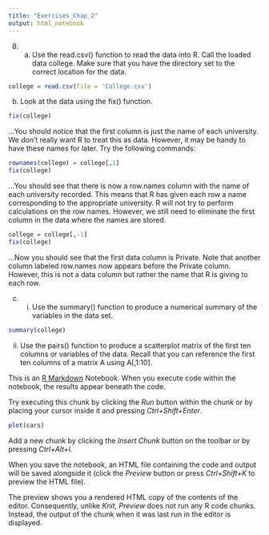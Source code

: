 ---
title: "Exercises_Chap_2"
output: html_notebook
---

8.

  (a) Use the read.csv() function to read the data into R. Call the
  loaded data college. Make sure that you have the directory set
  to the correct location for the data.

```{r}
college = read.csv(file = 'College.csv')
```

  (b) Look at the data using the fix() function.
  
```{r}
fix(college)
```
  
  ...You should notice that the first column is just the name of each university.
  We don’t really want R to treat this as data. 
  However, it may be handy to have these names for later. Try the following commands:
```{r}
rownames(college) = college[,1]
fix(college)
```
  
  ...You should see that there is now a row.names column with the
  name of each university recorded. This means that R has given
  each row a name corresponding to the appropriate university. R
  will not try to perform calculations on the row names. However,
  we still need to eliminate the first column in the data where the
  names are stored.
```{r}
college = college[,-1]
fix(college)
```
  ...Now you should see that the first data column is Private. Note
  that another column labeled row.names now appears before the
  Private column. However, this is not a data column but rather
  the name that R is giving to each row.
  
  
  (c) i. Use the summary() function to produce a numerical summary
of the variables in the data set.
```{r}
summary(college)
```
  ii. Use the pairs() function to produce a scatterplot matrix of
  the first ten columns or variables of the data. Recall that
  you can reference the first ten columns of a matrix A using
  A[,1:10].
  

This is an [R Markdown](http://rmarkdown.rstudio.com) Notebook. When you execute code within the notebook, the results appear beneath the code. 

Try executing this chunk by clicking the *Run* button within the chunk or by placing your cursor inside it and pressing *Ctrl+Shift+Enter*. 

```{r}
plot(cars)
```

Add a new chunk by clicking the *Insert Chunk* button on the toolbar or by pressing *Ctrl+Alt+I*.

When you save the notebook, an HTML file containing the code and output will be saved alongside it (click the *Preview* button or press *Ctrl+Shift+K* to preview the HTML file).

The preview shows you a rendered HTML copy of the contents of the editor. Consequently, unlike *Knit*, *Preview* does not run any R code chunks. Instead, the output of the chunk when it was last run in the editor is displayed.
